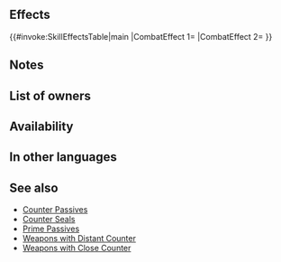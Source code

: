 {{Passive
|name=D Bonus Doubler
|type=A
|exclusive=0
|canUseWeapon={{WeaponList|Close}}
|canUseMove={{MoveList|Infantry}}
|properties=random_owner
|1name=D Bonus Doubler
|1tagid=SID_遠反・強化増幅
|1effect=Unit can counterattack regardless of foe's range. Grants Atk/Spd/Def/Res+X to unit during combat (X = highest bonus on each stat between unit and allies within 2 spaces of unit; calculates each stat bonus independently).
|1cost=300
|1required=Distant Counter
}}
==Effects==
{{#invoke:SkillEffectsTable|main
|CombatEffect 1={{Eft|Distant Counter}}
|CombatEffect 2={{Eft|Temporary buffs|Atk/Spd/Def/Res|highest {{SEt|Bonus}}<br>on {{Tgt|Unit}} & {{Tgt|Allies}}<br>[[within 2 spaces]]}}
}}

==Notes==
{{TemporaryBufffromBonus|multiSource=1|source=unit or allies with the highest bonuses}}
==List of owners==
{{Skill Hero List}}
{{NoInheritHeroes}}

==Availability==
{{PassiveFocusList}}
{{PassiveDistributionList}}
{{PassiveCombatManualList}}
==In other languages==
{{OtherLanguages
|japanese=遠反・強化増幅
|german=Bonus-Doppler F
|spanishEU=Bonif. doble larga
|spanishLA=Bonific. doble lej.
|french=Amplification dist.
|italian=Aum. bonus D
|chineseTW=遠反・強化增幅
|portuguese=Dobra bônus D
}}
==See also==
{{See also skills|cond=Description LIKE '%Atk/Spd/Def/Res%=%highest bonus on%allies%within _ spaces%' AND Exclusive='1' AND Description NOT LIKE '%grants allies within _ spaces%' OR Description LIKE '%counterattack regardless of%range%' AND (SCategory!='Weapon' AND Name NOT LIKE 'Distant%' AND Name NOT LIKE 'Close%') AND (Exclusive='1' OR SCategory='captain')}}
* [[Counter Passives]]
* [[Counter Seals]]
* [[Prime Passives]]
* [[Weapons with Distant Counter]]
* [[Weapons with Close Counter]]
{{Passives Navbox|A}}